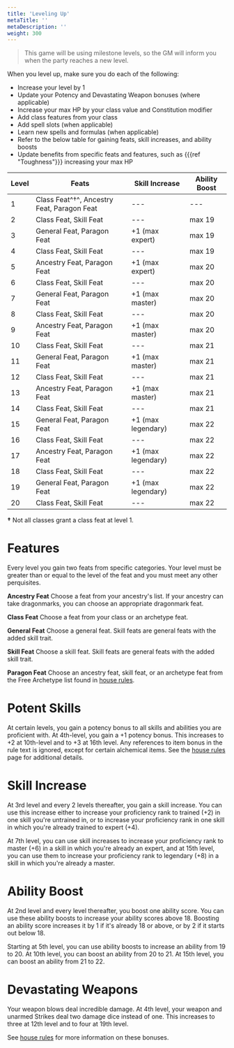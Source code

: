 ```yaml
---
title: 'Leveling Up'
metaTitle: ''
metaDescription: ''
weight: 300
---
```


> This game will be using milestone levels, so the GM will inform you when the party reaches a new level.

When you level up, make sure you do each of the following:
- Increase your level by 1
- Update your Potency and Devastating Weapon bonuses (where applicable)
- Increase your max HP by your class value and Constitution modifier
- Add class features from your class
- Add spell slots (when applicable)
- Learn new spells and formulas (when applicable)
- Refer to the below table for gaining feats, skill increases, and ability boosts
- Update benefits from specific feats and features, such as {{{ref "Toughness"}}} increasing your max HP

| Level | Feats                                      | Skill Increase     | Ability Boost |
| ----- | ------------------------------------------ | ------------------ | ------------- |
| 1     | Class Feat^†^, Ancestry Feat, Paragon Feat | ---                | ---           |
| 2     | Class Feat, Skill Feat                     | ---                | max 19        |
| 3     | General Feat, Paragon Feat                 | +1 (max expert)    | max 19        |
| 4     | Class Feat, Skill Feat                     | ---                | max 19        |
| 5     | Ancestry Feat, Paragon Feat                | +1 (max expert)    | max 20        |
| 6     | Class Feat, Skill Feat                     | ---                | max 20        |
| 7     | General Feat, Paragon Feat                 | +1 (max master)    | max 20        |
| 8     | Class Feat, Skill Feat                     | ---                | max 20        |
| 9     | Ancestry Feat, Paragon Feat                | +1 (max master)    | max 20        |
| 10    | Class Feat, Skill Feat                     | ---                | max 21        |
| 11    | General Feat, Paragon Feat                 | +1 (max master)    | max 21        |
| 12    | Class Feat, Skill Feat                     | ---                | max 21        |
| 13    | Ancestry Feat, Paragon Feat                | +1 (max master)    | max 21        |
| 14    | Class Feat, Skill Feat                     | ---                | max 21        |
| 15    | General Feat, Paragon Feat                 | +1 (max legendary) | max 22        |
| 16    | Class Feat, Skill Feat                     | ---                | max 22        |
| 17    | Ancestry Feat, Paragon Feat                | +1 (max legendary) | max 22        |
| 18    | Class Feat, Skill Feat                     | ---                | max 22        |
| 19    | General Feat, Paragon Feat                 | +1 (max legendary) | max 22        |
| 20    | Class Feat, Skill Feat                     | ---                | max 22        |

**†** Not all classes grant a class feat at level 1.

# Features

Every level you gain two feats from specific categories. Your level must be greater than or equal to the level of the feat and you must meet any other perquisites.

**Ancestry Feat** Choose a feat from your ancestry's list. If your ancestry can take dragonmarks, you can choose an appropriate dragonmark feat.

**Class Feat** Choose a feat from your class or an archetype feat.

**General Feat** Choose a general feat. Skill feats are general feats with the added skill trait.

**Skill Feat** Choose a skill feat. Skill feats are general feats with the added skill trait.

**Paragon Feat** Choose an ancestry feat, skill feat, or an archetype feat from the Free Archetype list found in [house rules](/house-rules).

# Potent Skills

At certain levels, you gain a potency bonus to all skills and abilities you are proficient with. At 4th-level, you gain a +1 potency bonus. This increases to +2 at 10th-level and to +3 at 16th level. Any references to item bonus in the rule text is ignored, except for certain alchemical items. See the [house rules](/house-rules) page for additional details.

# Skill Increase

At 3rd level and every 2 levels thereafter, you gain a skill increase. You can use this increase either to increase your proficiency rank to trained (+2) in one skill you're untrained in, or to increase your proficiency rank in one skill in which you're already trained to expert (+4).

At 7th level, you can use skill increases to increase your proficiency rank to master (+6) in a skill in which you're already an expert, and at 15th level, you can use them to increase your proficiency rank to legendary (+8) in a skill in which you're already a master.

# Ability Boost

At 2nd level and every level thereafter, you boost one ability score. You can use these ability boosts to increase your ability scores above 18. Boosting an ability score increases it by 1 if it's already 18 or above, or by 2 if it starts out below 18.

Starting at 5th level, you can use ability boosts to increase an ability from 19 to 20. At 10th level, you can boost an ability from 20 to 21. At 15th level, you can boost an ability from 21 to 22.

# Devastating Weapons

Your weapon blows deal incredible damage. At 4th level, your weapon and unarmed Strikes deal two damage dice instead of one. This increases to three at 12th level and to four at 19th level.

See [house rules](/house-rules) for more information on these bonuses.
